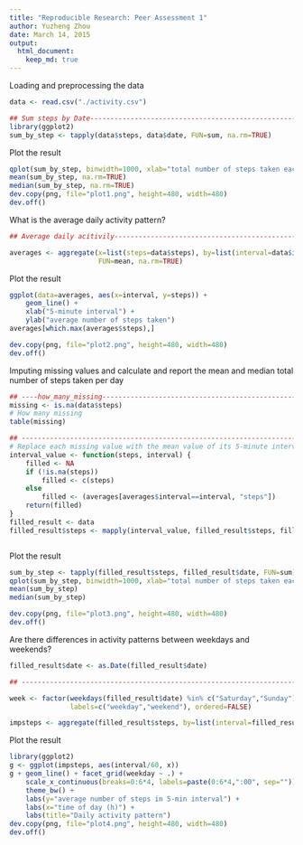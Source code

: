 ```yaml
---
title: "Reproducible Research: Peer Assessment 1"
author: Yuzheng Zhou
date: March 14, 2015
output: 
  html_document:
    keep_md: true
---
```

Loading and preprocessing the data

```r
data <- read.csv("./activity.csv")

## Sum steps by Date------------------------------------------------------------------------
library(ggplot2)
sum_by_step <- tapply(data$steps, data$date, FUN=sum, na.rm=TRUE)


```

Plot the result

```r
qplot(sum_by_step, binwidth=1000, xlab="total number of steps taken each day")
mean(sum_by_step, na.rm=TRUE)
median(sum_by_step, na.rm=TRUE)
dev.copy(png, file="plot1.png", height=480, width=480)
dev.off()

```
What is the average daily activity pattern?

```r

## Average daily acitivily------------------------------------------------------------------------

averages <- aggregate(x=list(steps=data$steps), by=list(interval=data$interval),
                      FUN=mean, na.rm=TRUE)

```

Plot the result

```r
ggplot(data=averages, aes(x=interval, y=steps)) +
    geom_line() +
    xlab("5-minute interval") +
    ylab("average number of steps taken")
averages[which.max(averages$steps),]

dev.copy(png, file="plot2.png", height=480, width=480)
dev.off()


```

Imputing missing values and calculate and report the mean and median total number of steps taken per day

```r
## ----how_many_missing----------------------------------------------------
missing <- is.na(data$steps)
# How many missing
table(missing)

## ------------------------------------------------------------------------
# Replace each missing value with the mean value of its 5-minute interval
interval_value <- function(steps, interval) {
    filled <- NA
    if (!is.na(steps))
        filled <- c(steps)
    else
        filled <- (averages[averages$interval==interval, "steps"])
    return(filled)
}
filled_result <- data
filled_result$steps <- mapply(interval_value, filled_result$steps, filled_result$interval)



```

Plot the result

```r
sum_by_step <- tapply(filled_result$steps, filled_result$date, FUN=sum)
qplot(sum_by_step, binwidth=1000, xlab="total number of steps taken each day")
mean(sum_by_step)
median(sum_by_step)

dev.copy(png, file="plot3.png", height=480, width=480)
dev.off()
```


Are there differences in activity patterns between weekdays and weekends?

```r

filled_result$date <- as.Date(filled_result$date)

## ------------------------------------------------------------------------

week <- factor(weekdays(filled_result$date) %in% c("Saturday","Sunday"), 
               labels=c("weekday","weekend"), ordered=FALSE)

impsteps <- aggregate(filled_result$steps, by=list(interval=filled_result$interval, weekday=week), mean)

```

Plot the result

```r
library(ggplot2)
g <- ggplot(impsteps, aes(interval/60, x))
g + geom_line() + facet_grid(weekday ~ .) +
    scale_x_continuous(breaks=0:6*4, labels=paste(0:6*4,":00", sep="")) +
    theme_bw() +
    labs(y="average number of steps in 5-min interval") +
    labs(x="time of day (h)") +
    labs(title="Daily activity pattern")
dev.copy(png, file="plot4.png", height=480, width=480)
dev.off()

```
